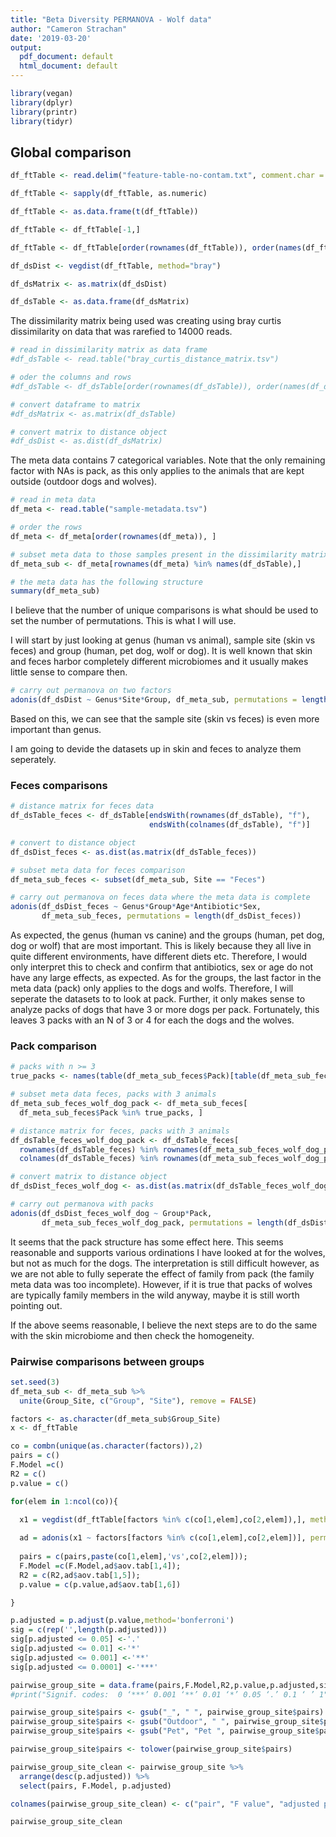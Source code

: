 ```yaml
---
title: "Beta Diversity PERMANOVA - Wolf data"
author: "Cameron Strachan"
date: '2019-03-20'
output:
  pdf_document: default
  html_document: default
---
```


```r
library(vegan)
library(dplyr)
library(printr)
library(tidyr)
```

## Global comparison

```r
df_ftTable <- read.delim("feature-table-no-contam.txt", comment.char = "",  header = TRUE)

df_ftTable <- sapply(df_ftTable, as.numeric)

df_ftTable <- as.data.frame(t(df_ftTable))

df_ftTable <- df_ftTable[-1,]

df_ftTable <- df_ftTable[order(rownames(df_ftTable)), order(names(df_ftTable))]

df_dsDist <- vegdist(df_ftTable, method="bray")

df_dsMatrix <- as.matrix(df_dsDist)

df_dsTable <- as.data.frame(df_dsMatrix)
```

The dissimilarity matrix being used was creating using bray curtis dissimilarity on data that was rarefied to 14000 reads.

```r
# read in dissimilarity matrix as data frame
#df_dsTable <- read.table("bray_curtis_distance_matrix.tsv")

# oder the columns and rows
#df_dsTable <- df_dsTable[order(rownames(df_dsTable)), order(names(df_dsTable))]

# convert dataframe to matrix
#df_dsMatrix <- as.matrix(df_dsTable)

# convert matrix to distance object
#df_dsDist <- as.dist(df_dsMatrix)
```

The meta data contains 7 categorical variables. Note that the only remaining factor with NAs is pack, as this only applies to the animals that are kept outside (outdoor dogs and wolves).  

```r
# read in meta data
df_meta <- read.table("sample-metadata.tsv")

# order the rows
df_meta <- df_meta[order(rownames(df_meta)), ]

# subset meta data to those samples present in the dissimilarity matrix
df_meta_sub <- df_meta[rownames(df_meta) %in% names(df_dsTable),]

# the meta data has the following structure
summary(df_meta_sub)
```

\newpage

I believe that the number of unique comparisons is what should be used to set the number of permutations. This is what I will use.  
  
I will start by just looking at genus (human vs animal), sample site (skin vs feces) and group (human, pet dog, wolf or dog). It is well known that skin and feces harbor completely different microbiomes and it usually makes little sense to compare then.

```r
# carry out permanova on two factors
adonis(df_dsDist ~ Genus*Site*Group, df_meta_sub, permutations = length(df_dsDist))
```

Based on this, we can see that the sample site (skin vs feces) is even more important than genus.
  
I am going to devide the datasets up in skin and feces to analyze them seperately.

\newpage

### Feces comparisons

```r
# distance matrix for feces data
df_dsTable_feces <- df_dsTable[endsWith(rownames(df_dsTable), "f"), 
                               endsWith(colnames(df_dsTable), "f")]

# convert to distance object
df_dsDist_feces <- as.dist(as.matrix(df_dsTable_feces))

# subset meta data for feces comparison
df_meta_sub_feces <- subset(df_meta_sub, Site == "Feces")
```


```r
# carry out permanova on feces data where the meta data is complete
adonis(df_dsDist_feces ~ Genus*Group*Age*Antibiotic*Sex, 
       df_meta_sub_feces, permutations = length(df_dsDist_feces))
```

As expected, the genus (human vs canine) and the groups (human, pet dog, dog or wolf) that are most important. This is likely because they all live in quite different environments, have different diets etc. Therefore, I would only interpret this to check and confirm that antibiotics, sex or age do not have any large effects, as expected. As for the groups, the last factor in the meta data (pack) only applies to the dogs and wolfs. Therefore, I will seperate the datasets to to look at pack. Further, it only makes sense to analyze packs of dogs that have 3 or more dogs per pack. Fortunately, this leaves 3 packs with an N of 3 or 4 for each the dogs and the wolves.

\newpage

### Pack comparison

```r
# packs with n >= 3 
true_packs <- names(table(df_meta_sub_feces$Pack)[table(df_meta_sub_feces$Pack) >= 3])

# subset meta data feces, packs with 3 animals
df_meta_sub_feces_wolf_dog_pack <- df_meta_sub_feces[
  df_meta_sub_feces$Pack %in% true_packs, ]

# distance matrix for feces, packs with 3 animals
df_dsTable_feces_wolf_dog_pack <- df_dsTable_feces[
  rownames(df_dsTable_feces) %in% rownames(df_meta_sub_feces_wolf_dog_pack), 
  colnames(df_dsTable_feces) %in% rownames(df_meta_sub_feces_wolf_dog_pack)]

# convert matrix to distance object
df_dsDist_feces_wolf_dog <- as.dist(as.matrix(df_dsTable_feces_wolf_dog_pack))
```

```r
# carry out permanova with packs
adonis(df_dsDist_feces_wolf_dog ~ Group*Pack, 
       df_meta_sub_feces_wolf_dog_pack, permutations = length(df_dsDist_feces_wolf_dog))
```

It seems that the pack structure has some effect here. This seems reasonable and supports various ordinations I have looked at for the wolves, but not as much for the dogs. The interpretation is still difficult however, as we are not able to fully seperate the effect of family from pack (the family meta data was too incomplete). However, if it is true that packs of wolves are typically family members in the wild anyway, maybe it is still worth pointing out.  
  
If the above seems reasonable, I believe the next steps are to do the same with the skin microbiome and then check the homogeneity. 

\newpage

### Pairwise comparisons between groups

```r
set.seed(3)
df_meta_sub <- df_meta_sub %>%
  unite(Group_Site, c("Group", "Site"), remove = FALSE)

factors <- as.character(df_meta_sub$Group_Site)
x <- df_ftTable

co = combn(unique(as.character(factors)),2)
pairs = c()
F.Model =c()
R2 = c()
p.value = c()

for(elem in 1:ncol(co)){
  
  x1 = vegdist(df_ftTable[factors %in% c(co[1,elem],co[2,elem]),], method='bray')

  ad = adonis(x1 ~ factors[factors %in% c(co[1,elem],co[2,elem])], permutations = 999);
  
  pairs = c(pairs,paste(co[1,elem],'vs',co[2,elem]));
  F.Model =c(F.Model,ad$aov.tab[1,4]);
  R2 = c(R2,ad$aov.tab[1,5]);
  p.value = c(p.value,ad$aov.tab[1,6])

}

p.adjusted = p.adjust(p.value,method='bonferroni')
sig = c(rep('',length(p.adjusted)))
sig[p.adjusted <= 0.05] <-'.'
sig[p.adjusted <= 0.01] <-'*'
sig[p.adjusted <= 0.001] <-'**'
sig[p.adjusted <= 0.0001] <-'***'

pairwise_group_site = data.frame(pairs,F.Model,R2,p.value,p.adjusted,sig)
#print("Signif. codes:  0 ‘***’ 0.001 ‘**’ 0.01 ‘*’ 0.05 ‘.’ 0.1 ‘ ’ 1")

pairwise_group_site$pairs <- gsub("_", " ", pairwise_group_site$pairs)
pairwise_group_site$pairs <- gsub("Outdoor", " ", pairwise_group_site$pairs)
pairwise_group_site$pairs <- gsub("Pet", "Pet ", pairwise_group_site$pairs)

pairwise_group_site$pairs <- tolower(pairwise_group_site$pairs)

pairwise_group_site_clean <- pairwise_group_site %>%
  arrange(desc(p.adjusted)) %>%
  select(pairs, F.Model, p.adjusted)

colnames(pairwise_group_site_clean) <- c("pair", "F value", "adjusted p-value")

pairwise_group_site_clean
```


